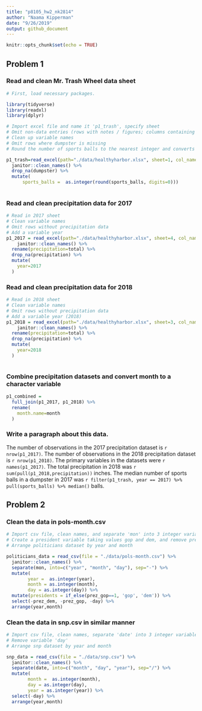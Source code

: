 ```yaml
---
title: "p8105_hw2_nk2814"
author: "Naama Kipperman"
date: "9/26/2019"
output: github_document
---
```


```r
knitr::opts_chunk$set(echo = TRUE)
```

## Problem 1
### Read and clean Mr. Trash Wheel data sheet

```r

# First, load necessary packages.

library(tidyverse)
library(readxl)
library(dplyr)

# Import excel file and name it 'p1_trash', specify sheet
# Omit non-data entries (rows with notes / figures; columns containing notes)
# Clean up variable names
# Omit rows where dumpster is missing
# Round the number of sports balls to the nearest integer and converts the result to an integer variable (using as.integer)

p1_trash=read_excel(path="./data/healthyharbor.xlsx", sheet=1, col_names = TRUE, range=cell_cols("A:N")) %>% 
  janitor::clean_names() %>% 
  drop_na(dumpster) %>% 
  mutate( 
      sports_balls =  as.integer(round(sports_balls, digits=0)))
 
```

### Read and clean precipitation data for 2017
```r

# Read in 2017 sheet
# Clean variable names
# Omit rows without precipitation data
# Add a variable year
p1_2017 = read_excel(path="./data/healthyharbor.xlsx", sheet=4, col_names = TRUE, skip=1, range="A2:B14") %>% 
    janitor::clean_names() %>%
  rename(precipitation=total) %>% 
  drop_na(precipitation) %>% 
  mutate(
    year=2017
  )


```

### Read and clean precipitation data for 2018

```r

# Read in 2018 sheet
# Clean variable names
# Omit rows without precipitation data
# Add a variable year (2018)
p1_2018 = read_excel(path="./data/healthyharbor.xlsx", sheet=3, col_names = TRUE, skip=1, range="A2:B14") %>% 
    janitor::clean_names() %>%
  rename(precipitation=total) %>% 
  drop_na(precipitation) %>% 
  mutate(
    year=2018
  )



```


### Combine precipitation datasets and convert month to a character variable

```r
p1_combined = 
  full_join(p1_2017, p1_2018) %>% 
  rename(
    month.name=month
  )

```

### Write a paragraph about this data.


The number of observations in the 2017 precipitation dataset is 
`r nrow(p1_2017)`. The number of observations in the 2018 precipitation dataset is `r nrow(p1_2018)`. The primary variables in the datasets were `r names(p1_2017)`. The total precipitation in 2018 was `r sum(pull(p1_2018,precipitation)) ` inches. The median number of sports balls in a dumpster in 2017 was `r filter(p1_trash, year == 2017) %>% pull(sports_balls) %>% median() ` balls.

## Problem 2

### Clean the data in pols-month.csv

```r

# Import csv file, clean names, and separate 'mon' into 3 integer variables year, month, day
# Create a president variable taking values gop and dem, and remove prez_dem, prez_gop,day variable
# Arrange politicians dataset by year and month

politicians_data = read_csv(file = "./data/pols-month.csv") %>%
  janitor::clean_names() %>% 
  separate(mon, into=c("year", "month", "day"), sep="-") %>% 
  mutate( 
        year =  as.integer(year),
        month = as.integer(month),
        day = as.integer(day)) %>% 
  mutate(presidents = if_else(prez_gop==1, 'gop', 'dem')) %>%
  select(-prez_dem, -prez_gop, -day) %>% 
  arrange(year,month)


```

### Clean the data in snp.csv in similar manner

```r

# Import csv file, clean names, separate 'date' into 3 integer variables month, day, and year
# Remove variable 'day'
# Arrange snp dataset by year and month

snp_data = read_csv(file = "./data/snp.csv") %>%
  janitor::clean_names() %>% 
  separate(date, into=c("month", "day", "year"), sep="/") %>% 
  mutate( 
        month =  as.integer(month),
        day = as.integer(day),
        year = as.integer(year)) %>% 
  select(-day) %>% 
  arrange(year,month)

```

